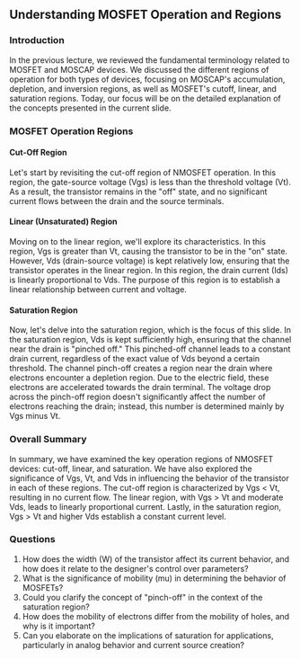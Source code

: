 ## Understanding MOSFET Operation and Regions

### Introduction

In the previous lecture, we reviewed the fundamental terminology related to MOSFET and MOSCAP devices. We discussed the different regions of operation for both types of devices, focusing on MOSCAP's accumulation, depletion, and inversion regions, as well as MOSFET's cutoff, linear, and saturation regions. Today, our focus will be on the detailed explanation of the concepts presented in the current slide.

### MOSFET Operation Regions

#### Cut-Off Region

Let's start by revisiting the cut-off region of NMOSFET operation. In this region, the gate-source voltage (Vgs) is less than the threshold voltage (Vt). As a result, the transistor remains in the "off" state, and no significant current flows between the drain and the source terminals.

#### Linear (Unsaturated) Region

Moving on to the linear region, we'll explore its characteristics. In this region, Vgs is greater than Vt, causing the transistor to be in the "on" state. However, Vds (drain-source voltage) is kept relatively low, ensuring that the transistor operates in the linear region. In this region, the drain current (Ids) is linearly proportional to Vds. The purpose of this region is to establish a linear relationship between current and voltage.

#### Saturation Region

Now, let's delve into the saturation region, which is the focus of this slide. In the saturation region, Vds is kept sufficiently high, ensuring that the channel near the drain is "pinched off." This pinched-off channel leads to a constant drain current, regardless of the exact value of Vds beyond a certain threshold. The channel pinch-off creates a region near the drain where electrons encounter a depletion region. Due to the electric field, these electrons are accelerated towards the drain terminal. The voltage drop across the pinch-off region doesn't significantly affect the number of electrons reaching the drain; instead, this number is determined mainly by Vgs minus Vt.

### Overall Summary

In summary, we have examined the key operation regions of NMOSFET devices: cut-off, linear, and saturation. We have also explored the significance of Vgs, Vt, and Vds in influencing the behavior of the transistor in each of these regions. The cut-off region is characterized by Vgs < Vt, resulting in no current flow. The linear region, with Vgs > Vt and moderate Vds, leads to linearly proportional current. Lastly, in the saturation region, Vgs > Vt and higher Vds establish a constant current level.

### Questions

1. How does the width (W) of the transistor affect its current behavior, and how does it relate to the designer's control over parameters?
2. What is the significance of mobility (mu) in determining the behavior of MOSFETs?
3. Could you clarify the concept of "pinch-off" in the context of the saturation region?
4. How does the mobility of electrons differ from the mobility of holes, and why is it important?
5. Can you elaborate on the implications of saturation for applications, particularly in analog behavior and current source creation?
